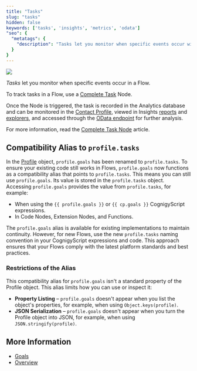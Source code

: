 ```yaml
---
title: "Tasks"
slug: "tasks"
hidden: false
keywords: ['tasks', 'insights', 'metrics', 'odata']
"seo": {
  "metatags": {
    "description": "Tasks let you monitor when specific events occur within your Flow."
  }
}
---
```


<a href="/release-notes/4.100"><img noZoom src="https://img.shields.io/badge/Updated in-v4.100-blue.svg" /></a>


_Tasks_ let you monitor when specific events occur in a Flow.

To track tasks in a Flow, use a [Complete Task](/ai/agents/develop/node-reference/analytics/complete-task) Node.

Once the Node is triggered,
the task is recorded in the Analytics database and can be monitored in the [Contact Profile](/ai/agents/analyze/contact-profiles),
viewed in Insights [reports](/insights/reports/overview) and [explorers](/insights/explorers/transcript#session-transcript-details), and accessed through the [OData endpoint](/ai/agents/analyze/odata) for further analysis.

For more information, read the [Complete Task Node](/ai/agents/develop/node-reference/analytics/complete-task) article.

## Compatibility Alias to `profile.tasks`

In the [Profile](/ai/agents/develop/ai-agent-memory/profile) object, `profile.goals` has been renamed to `profile.tasks`.
To ensure your existing code still works in Flows, `profile.goals` now functions as a compatibility alias that points to `profile.tasks`. This means you can still use `profile.goals`. Its value is stored in the `profile.tasks` object. Accessing `profile.goals` provides the value from `profile.tasks`, for example:

- When using the `{{ profile.goals }}` or `{{ cp.goals }}` CognigyScript expressions.
- In Code Nodes, Extension Nodes, and Functions.

The `profile.goals` alias is available for existing implementations to maintain continuity. However, for new Flows, use the new `profile.tasks` naming convention in your CognigyScript expressions and code. This approach ensures that your Flows comply with the latest platform standards and best practices.

### Restrictions of the Alias

This compatibility alias for `profile.goals` isn't a standard property of the Profile object.
This alias limits how you can use or inspect it:

- **Property Listing** – `profile.goals` doesn't appear when you list the object's properties, for example, when using `Object.keys(profile)`.
- **JSON Serialization** – `profile.goals` doesn't appear when you turn the Profile object into JSON, for example, when using `JSON.stringify(profile)`.

## More Information

- [Goals](/ai/agents/analyze/goals-and-tasks/goals)
- [Overview](/ai/agents/analyze/goals-and-tasks/overview)
